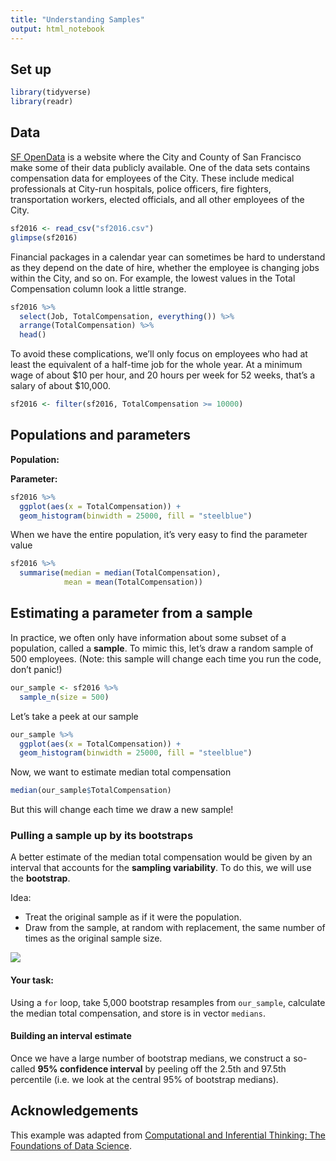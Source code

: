 ```yaml
---
title: "Understanding Samples"
output: html_notebook
---
```



## Set up

```r
library(tidyverse)
library(readr)
```


## Data

[SF OpenData](https://data.sfgov.org/) is a website where the City and County of San Francisco make some of their data publicly available. One of the data sets contains compensation data for employees of the City. These include medical professionals at City-run hospitals, police officers, fire fighters, transportation workers, elected officials, and all other employees of the City.

```r
sf2016 <- read_csv("sf2016.csv")
glimpse(sf2016)
```

Financial packages in a calendar year can sometimes be hard to understand as they depend on the date of hire, whether the employee is changing jobs within the City, and so on. For example, the lowest values in the Total Compensation column look a little strange.

```r
sf2016 %>%
  select(Job, TotalCompensation, everything()) %>%
  arrange(TotalCompensation) %>%
  head()
```

To avoid these complications, we'll only focus on employees who had at least the equivalent of a half-time job for the whole year. At a minimum wage of about \$10 per hour, and 20 hours per week for 52 weeks, that's a salary of about \$10,000.

```r
sf2016 <- filter(sf2016, TotalCompensation >= 10000)
```


## Populations and parameters

**Population:** 

**Parameter:** 

```r
sf2016 %>%
  ggplot(aes(x = TotalCompensation)) +
  geom_histogram(binwidth = 25000, fill = "steelblue")
```


When we have the entire population, it's very easy to find the parameter value

```r
sf2016 %>%
  summarise(median = median(TotalCompensation),
            mean = mean(TotalCompensation))
```


## Estimating a parameter from a sample

In practice, we often only have information about some subset of a population, called a **sample**. To mimic this, let's draw a random sample of 500 employees. (Note: this sample will change each time you run the code, don't panic!)

```r
our_sample <- sf2016 %>%
  sample_n(size = 500)
```

Let's take a peek at our sample

```r
our_sample %>%
  ggplot(aes(x = TotalCompensation)) +
  geom_histogram(binwidth = 25000, fill = "steelblue")
```

Now, we want to estimate median total compensation

```r
median(our_sample$TotalCompensation)
```

But this will change each time we draw a new sample! 


### Pulling a sample up by its bootstraps

A better estimate of the median total compensation would be given by an interval that accounts for the **sampling variability**. To do this, we will use the **bootstrap**.

Idea:

- Treat the original sample as if it were the population.
- Draw from the sample, at random with replacement, the same number of times as the original sample size.

![](https://www.inferentialthinking.com/notebooks-images/Bootstrap_25_0.png)


#### Your task:
Using a `for` loop, take 5,000 bootstrap resamples from `our_sample`, calculate the median total compensation, and store is in vector `medians`.


#### Building an interval estimate

Once we have a large number of bootstrap medians, we construct a so-called **95% confidence interval** by peeling off the 2.5th and 97.5th percentile (i.e. we look at the central 95% of bootstrap medians).

## Acknowledgements

This example was adapted from [Computational and Inferential Thinking: The Foundations of Data Science](https://www.inferentialthinking.com/chapters/11/2/bootstrap.html).